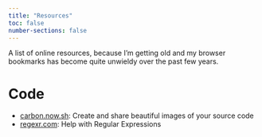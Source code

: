 ```yaml
---
title: "Resources"
toc: false
number-sections: false
---
```


A list of online resources, because I'm getting old and my browser bookmarks has become quite unwieldy over the past few years.

# Code

-   [carbon.now.sh](https://carbon.now.sh/): Create and share beautiful images of your source code
-   [regexr.com](https://regexr.com/): Help with Regular Expressions
